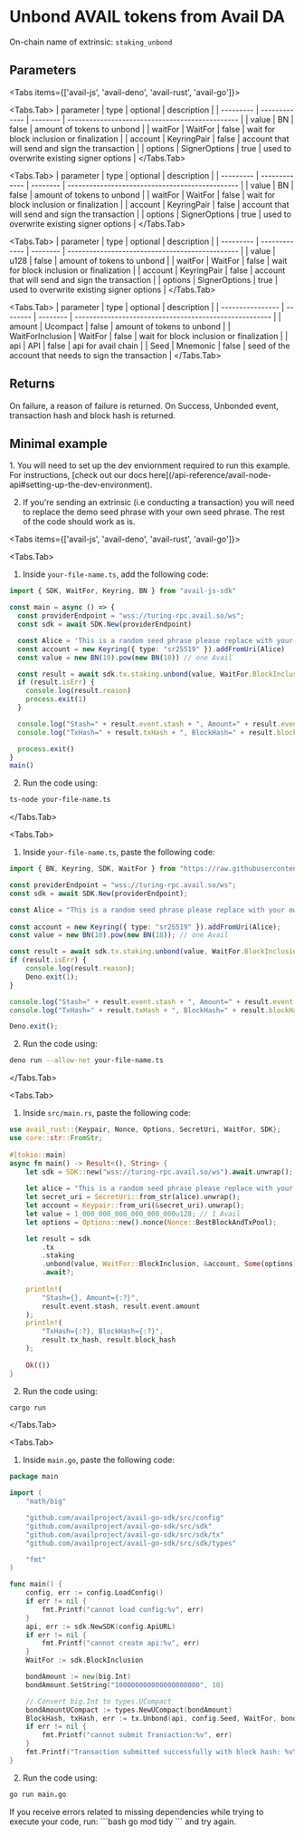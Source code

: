 
# Unbond AVAIL tokens from Avail DA

On-chain name of extrinsic: `staking_unbond`

## Parameters

<Tabs items={['avail-js', 'avail-deno', 'avail-rust', 'avail-go']}>

<Tabs.Tab>
| parameter | type          | optional | description                                     |
| --------- | ------------- | -------- | ----------------------------------------------- |
| value     | BN            | false    | amount of tokens to unbond                      |
| waitFor   | WaitFor       | false    | wait for block inclusion or finalization        |
| account   | KeyringPair   | false    | account that will send and sign the transaction |
| options   | SignerOptions | true     | used to overwrite existing signer options       |
</Tabs.Tab>

<Tabs.Tab>
| parameter | type          | optional | description                                     |
| --------- | ------------- | -------- | ----------------------------------------------- |
| value     | BN            | false    | amount of tokens to unbond                      |
| waitFor   | WaitFor       | false    | wait for block inclusion or finalization        |
| account   | KeyringPair   | false    | account that will send and sign the transaction |
| options   | SignerOptions | true     | used to overwrite existing signer options       |
</Tabs.Tab>

<Tabs.Tab>
| parameter | type          | optional | description                                     |
| --------- | ------------- | -------- | ----------------------------------------------- |
| value     | u128          | false    | amount of tokens to unbond                      |
| waitFor   | WaitFor       | false    | wait for block inclusion or finalization        |
| account   | KeyringPair   | false    | account that will send and sign the transaction |
| options   | SignerOptions | true     | used to overwrite existing signer options       |
</Tabs.Tab>

<Tabs.Tab>
| parameter        | type     | optional | description                                            |
| ---------------- | -------- | -------- | ------------------------------------------------------ |
| amount           | Ucompact | false    | amount of tokens to unbond                             |
| WaitForInclusion | WaitFor  | false    | wait for block inclusion or finalization               |
| api              | API      | false    | api for avail chain                                    |
| Seed             | Mnemonic | false    | seed of the account that needs to sign the transaction |
</Tabs.Tab>

</Tabs>

## Returns

On failure, a reason of failure is returned. On Success, Unbonded event, transaction hash and block hash is returned.

## Minimal example

<Callout type="info">
1. You will need to set up the dev enviornment required to run this example. 
For instructions, [check out our docs here](/api-reference/avail-node-api#setting-up-the-dev-environment).

2. If you're sending an extrinsic (i.e conducting a transaction) you will need to replace the demo seed phrase with your own seed phrase.
The rest of the code should work as is.
</Callout>

<Tabs items={['avail-js', 'avail-deno', 'avail-rust', 'avail-go']}>

<Tabs.Tab>

1. Inside `your-file-name.ts`, add the following code:

```typescript filename="avail-js"
import { SDK, WaitFor, Keyring, BN } from "avail-js-sdk"

const main = async () => {
  const providerEndpoint = "wss://turing-rpc.avail.so/ws";
  const sdk = await SDK.New(providerEndpoint)

  const Alice = 'This is a random seed phrase please replace with your own';
  const account = new Keyring({ type: "sr25519" }).addFromUri(Alice)
  const value = new BN(10).pow(new BN(18)) // one Avail

  const result = await sdk.tx.staking.unbond(value, WaitFor.BlockInclusion, account)
  if (result.isErr) {
    console.log(result.reason)
    process.exit(1)
  }

  console.log("Stash=" + result.event.stash + ", Amount=" + result.event.amount)
  console.log("TxHash=" + result.txHash + ", BlockHash=" + result.blockHash)

  process.exit()
}
main()
```

2. Run the code using:

```bash
ts-node your-file-name.ts
```
</Tabs.Tab>

<Tabs.Tab>

1. Inside `your-file-name.ts`, paste the following code:

```typescript filename="avail-deno"
import { BN, Keyring, SDK, WaitFor } from "https://raw.githubusercontent.com/availproject/avail/main/avail-deno/src/sdk.ts";

const providerEndpoint = "wss://turing-rpc.avail.so/ws";
const sdk = await SDK.New(providerEndpoint);

const Alice = "This is a random seed phrase please replace with your own";
 
const account = new Keyring({ type: "sr25519" }).addFromUri(Alice);
const value = new BN(10).pow(new BN(18)); // one Avail

const result = await sdk.tx.staking.unbond(value, WaitFor.BlockInclusion, account);
if (result.isErr) {
	console.log(result.reason);
	Deno.exit(1);
}

console.log("Stash=" + result.event.stash + ", Amount=" + result.event.amount);
console.log("TxHash=" + result.txHash + ", BlockHash=" + result.blockHash);

Deno.exit();
```

2. Run the code using:

```bash
deno run --allow-net your-file-name.ts
```
</Tabs.Tab>

<Tabs.Tab>

1. Inside `src/main.rs`, paste the following code:

```rust filename="avail-rust"
use avail_rust::{Keypair, Nonce, Options, SecretUri, WaitFor, SDK};
use core::str::FromStr;
 
#[tokio::main]
async fn main() -> Result<(), String> {
	let sdk = SDK::new("wss://turing-rpc.avail.so/ws").await.unwrap();
 
	let alice = "This is a random seed phrase please replace with your own";
	let secret_uri = SecretUri::from_str(alice).unwrap();
	let account = Keypair::from_uri(&secret_uri).unwrap();
	let value = 1_000_000_000_000_000_000u128; // 1 Avail
    let options = Options::new().nonce(Nonce::BestBlockAndTxPool);

	let result = sdk
		.tx
		.staking
		.unbond(value, WaitFor::BlockInclusion, &account, Some(options))
		.await?;
 
	println!(
		"Stash={}, Amount={:?}",
		result.event.stash, result.event.amount
	);
	println!(
		"TxHash={:?}, BlockHash={:?}",
		result.tx_hash, result.block_hash
	);
 
	Ok(())
}
```

2. Run the code using:

```bash
cargo run
```
</Tabs.Tab>

<Tabs.Tab>

1. Inside `main.go`, paste the following code:

```go filename="avail-go"
package main

import (
	"math/big"

	"github.com/availproject/avail-go-sdk/src/config"
	"github.com/availproject/avail-go-sdk/src/sdk"
	"github.com/availproject/avail-go-sdk/src/sdk/tx"
	"github.com/availproject/avail-go-sdk/src/sdk/types"

	"fmt"
)

func main() {
	config, err := config.LoadConfig()
	if err != nil {
		fmt.Printf("cannot load config:%v", err)
	}
	api, err := sdk.NewSDK(config.ApiURL)
	if err != nil {
		fmt.Printf("cannot create api:%v", err)
	}
	WaitFor := sdk.BlockInclusion

	bondAmount := new(big.Int)
	bondAmount.SetString("100000000000000000000", 10)

	// Convert big.Int to types.UCompact
	bondAmountUCompact := types.NewUCompact(bondAmount)
	BlockHash, txHash, err := tx.Unbond(api, config.Seed, WaitFor, bondAmountUCompact)
	if err != nil {
		fmt.Printf("cannot submit Transaction:%v", err)
	}
	fmt.Printf("Transaction submitted successfully with block hash: %v\n and ext hash:%v", BlockHash.Hex(), txHash.Hex())
}
```

2. Run the code using:

```bash
go run main.go
```

<Callout type="info">
If you receive errors related to missing dependencies while trying to execute your code, run:
```bash
go mod tidy
```
and try again.
</Callout>
</Tabs.Tab>

</Tabs>